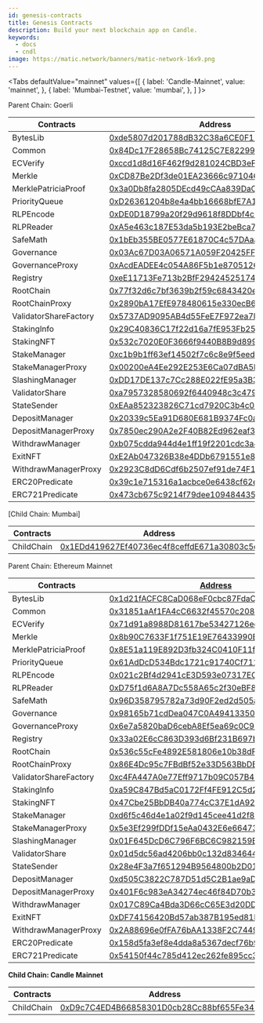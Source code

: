 ```yaml
---
id: genesis-contracts
title: Genesis Contracts
description: Build your next blockchain app on Candle.
keywords:
  - docs
  - cndl
image: https://matic.network/banners/matic-network-16x9.png 
---
```


<Tabs
  defaultValue="mainnet"
  values={[
    { label: 'Candle-Mainnet', value: 'mainnet', },
    { label: 'Mumbai-Testnet', value: 'mumbai', },
  ]
}>
<TabItem value="mumbai">

Parent Chain: Goerli

| Contracts             | Address                                                                                                                      |
|-----------------------|------------------------------------------------------------------------------------------------------------------------------|
| BytesLib              | [0xde5807d201788dB32C38a6CE0F11d31b1aeB822a](https://goerli.etherscan.io/address/0xde5807d201788dB32C38a6CE0F11d31b1aeB822a) |
| Common                | [0x84Dc17F28658Bc74125C7E82299992429ED34c12](https://goerli.etherscan.io/address/0x84Dc17F28658Bc74125C7E82299992429ED34c12) |
| ECVerify              | [0xccd1d8d16F462f9d281024CBD3eF52BADB10131C](https://goerli.etherscan.io/address/0xccd1d8d16F462f9d281024CBD3eF52BADB10131C) |
| Merkle                | [0xCD87Be2Df3de01EA23666c97104613ec252300E8](https://goerli.etherscan.io/address/0xCD87Be2Df3de01EA23666c97104613ec252300E8) |
| MerklePatriciaProof   | [0x3a0Db8fa2805DEcd49cCAa839DaC15455498EDE2](https://goerli.etherscan.io/address/0x3a0Db8fa2805DEcd49cCAa839DaC15455498EDE2) |
| PriorityQueue         | [0xD26361204b8e4a4bb16668bfE7A1b9106AD17140](https://goerli.etherscan.io/address/0xD26361204b8e4a4bb16668bfE7A1b9106AD17140) |
| RLPEncode             | [0xDE0D18799a20f29d9618f8DDbf4c2b029FAdc491](https://goerli.etherscan.io/address/0xDE0D18799a20f29d9618f8DDbf4c2b029FAdc491) |
| RLPReader             | [0xA5e463c187E53da5b193E2beBca702e9fEeA3738](https://goerli.etherscan.io/address/0xA5e463c187E53da5b193E2beBca702e9fEeA3738) |
| SafeMath              | [0x1bEb355BE0577E61870C4c57DAaa6e2129dd0604](https://goerli.etherscan.io/address/0x1bEb355BE0577E61870C4c57DAaa6e2129dd0604) |
| Governance            | [0x03Ac67D03A06571A059F20425FFD1BEa300d98C2](https://goerli.etherscan.io/address/0x03Ac67D03A06571A059F20425FFD1BEa300d98C2) |
| GovernanceProxy       | [0xAcdEADEE4c054A86F5b1e8705126b30Ec999899B](https://goerli.etherscan.io/address/0xAcdEADEE4c054A86F5b1e8705126b30Ec999899B) |
| Registry              | [0xeE11713Fe713b2BfF2942452517483654078154D](https://goerli.etherscan.io/address/0xeE11713Fe713b2BfF2942452517483654078154D) |
| RootChain             | [0x77f32d6c7bf3639b2f59c6843420e80e9e3a86af](https://goerli.etherscan.io/address/0x77f32d6c7bf3639b2f59c6843420e80e9e3a86af) |
| RootChainProxy        | [0x2890bA17EfE978480615e330ecB65333b880928e](https://goerli.etherscan.io/address/0x2890bA17EfE978480615e330ecB65333b880928e) |
| ValidatorShareFactory | [0x5737AD9095AB4d55FeE7F972ea7F86734695E3c1](https://goerli.etherscan.io/address/0x5737AD9095AB4d55FeE7F972ea7F86734695E3c1) |
| StakingInfo           | [0x29C40836C17f22d16a7fE953Fb25DA670C96d69E](https://goerli.etherscan.io/address/0x29C40836C17f22d16a7fE953Fb25DA670C96d69E) |
| StakingNFT            | [0x532c7020E0F3666f9440B8B9d899A9763BCc5dB7](https://goerli.etherscan.io/address/0x532c7020E0F3666f9440B8B9d899A9763BCc5dB7) |
| StakeManager          | [0xc1b9b1ff63ef14502f7c6c8e9f5eed47654695ae](https://goerli.etherscan.io/address/0xc1b9b1ff63ef14502f7c6c8e9f5eed47654695ae) |
| StakeManagerProxy     | [0x00200eA4Ee292E253E6Ca07dBA5EdC07c8Aa37A3](https://goerli.etherscan.io/address/0x00200eA4Ee292E253E6Ca07dBA5EdC07c8Aa37A3) |
| SlashingManager       | [0xDD17DE137c7Cc288E022fE95a3B398C94BDd5b83](https://goerli.etherscan.io/address/0xDD17DE137c7Cc288E022fE95a3B398C94BDd5b83) |
| ValidatorShare        | [0xa7957328580692f6440948c3c479a9cde17de206](https://goerli.etherscan.io/address/0xa7957328580692f6440948c3c479a9cde17de206) |
| StateSender           | [0xEAa852323826C71cd7920C3b4c007184234c3945](https://goerli.etherscan.io/address/0xEAa852323826C71cd7920C3b4c007184234c3945) |
| DepositManager        | [0x20339c5Ea91D680E681B9374Fc0a558D5b96a026](https://goerli.etherscan.io/address/0x20339c5Ea91D680E681B9374Fc0a558D5b96a026) |
| DepositManagerProxy   | [0x7850ec290A2e2F40B82Ed962eaf30591bb5f5C96](https://goerli.etherscan.io/address/0x7850ec290A2e2F40B82Ed962eaf30591bb5f5C96) |
| WithdrawManager       | [0xb075cdda944d4e1ff19f2201cdc3a440a11d4710](https://goerli.etherscan.io/address/0xb075cdda944d4e1ff19f2201cdc3a440a11d4710) |
| ExitNFT               | [0xE2Ab047326B38e4DDb6791551e8d593D30E02724](https://goerli.etherscan.io/address/0xE2Ab047326B38e4DDb6791551e8d593D30E02724) |
| WithdrawManagerProxy  | [0x2923C8dD6Cdf6b2507ef91de74F1d5E0F11Eac53](https://goerli.etherscan.io/address/0x2923C8dD6Cdf6b2507ef91de74F1d5E0F11Eac53) |
| ERC20Predicate        | [0x39c1e715316a1acbce0e6438cf62edf83c111975](https://goerli.etherscan.io/address/0x39c1e715316a1acbce0e6438cf62edf83c111975) |
| ERC721Predicate       | [0x473cb675c9214f79dee10948443509c441a678e7](https://goerli.etherscan.io/address/0x473cb675c9214f79dee10948443509c441a678e7) |


[Child Chain: Mumbai]

| Contracts             | Address                                    |
|-----------------------|--------------------------------------------|
| ChildChain            | [0x1EDd419627Ef40736ec4f8ceffdE671a30803c5e](https://mumbai.polygonscan.com/address/0x1EDd419627Ef40736ec4f8ceffdE671a30803c5e/) |

</TabItem>

<TabItem value="mainnet">

Parent Chain: Ethereum Mainnet

| Contracts             | [Address](https://etherscan.io/address/Address)                                                                       |
|-----------------------|-----------------------------------------------------------------------------------------------------------------------|
| BytesLib              | [0x1d21fACFC8CaD068eF0cbc87FdaCdFb20D7e2417](https://etherscan.io/address/0x1d21fACFC8CaD068eF0cbc87FdaCdFb20D7e2417) |
| Common                | [0x31851aAf1FA4cC6632f45570c2086aDcF8B7BD75](https://etherscan.io/address/0x31851aAf1FA4cC6632f45570c2086aDcF8B7BD75) |
| ECVerify              | [0x71d91a8988D81617be53427126ee62471321b7DF](https://etherscan.io/address/0x71d91a8988D81617be53427126ee62471321b7DF) |
| Merkle                | [0x8b90C7633F1f751E19E76433990B1663c625B258](https://etherscan.io/address/0x8b90C7633F1f751E19E76433990B1663c625B258) |
| MerklePatriciaProof   | [0x8E51a119E892D3fb324C0410F11f39F61dec9DC8](https://etherscan.io/address/0x8E51a119E892D3fb324C0410F11f39F61dec9DC8) |
| PriorityQueue         | [0x61AdDcD534Bdc1721c91740Cf711dBEcE936053e](https://etherscan.io/address/0x61AdDcD534Bdc1721c91740Cf711dBEcE936053e) |
| RLPEncode             | [0x021c2Bf4d2941cE3D593e07317EC355937bae495](https://etherscan.io/address/0x021c2Bf4d2941cE3D593e07317EC355937bae495) |
| RLPReader             | [0xD75f1d6A8A7Dc558A65c2f30eBF876DdbeE035a2](https://etherscan.io/address/0xD75f1d6A8A7Dc558A65c2f30eBF876DdbeE035a2) |
| SafeMath              | [0x96D358795782a73d90F2ed2d505aB235D197ca05](https://etherscan.io/address/0x96D358795782a73d90F2ed2d505aB235D197ca05) |
| Governance            | [0x98165b71cdDea047C0A49413350C40571195fd07](https://etherscan.io/address/0x98165b71cdDea047C0A49413350C40571195fd07) |
| GovernanceProxy       | [0x6e7a5820baD6cebA8Ef5ea69c0C92EbbDAc9CE48](https://etherscan.io/address/0x6e7a5820baD6cebA8Ef5ea69c0C92EbbDAc9CE48) |
| Registry              | [0x33a02E6cC863D393d6Bf231B697b82F6e499cA71](https://etherscan.io/address/0x33a02E6cC863D393d6Bf231B697b82F6e499cA71) |
| RootChain             | [0x536c55cFe4892E581806e10b38dFE8083551bd03](https://etherscan.io/address/0x536c55cFe4892E581806e10b38dFE8083551bd03) |
| RootChainProxy        | [0x86E4Dc95c7FBdBf52e33D563BbDB00823894C287](https://etherscan.io/address/0x86E4Dc95c7FBdBf52e33D563BbDB00823894C287) |
| ValidatorShareFactory | [0xc4FA447A0e77Eff9717b09C057B40570813bb642](https://etherscan.io/address/0xc4FA447A0e77Eff9717b09C057B40570813bb642) |
| StakingInfo           | [0xa59C847Bd5aC0172Ff4FE912C5d29E5A71A7512B](https://etherscan.io/address/0xa59C847Bd5aC0172Ff4FE912C5d29E5A71A7512B) |
| StakingNFT            | [0x47Cbe25BbDB40a774cC37E1dA92d10C2C7Ec897F](https://etherscan.io/address/0x47Cbe25BbDB40a774cC37E1dA92d10C2C7Ec897F) |
| StakeManager          | [0xd6f5c46d4e1a02f9d145cee41d2f8af30d8d2d76](https://etherscan.io/address/0xd6f5c46d4e1a02f9d145cee41d2f8af30d8d2d76) |
| StakeManagerProxy     | [0x5e3Ef299fDDf15eAa0432E6e66473ace8c13D908](https://etherscan.io/address/0x5e3Ef299fDDf15eAa0432E6e66473ace8c13D908) |
| SlashingManager       | [0x01F645DcD6C796F6BC6C982159B32fAaaebdC96A](https://etherscan.io/address/0x01F645DcD6C796F6BC6C982159B32fAaaebdC96A) |
| ValidatorShare        | [0x01d5dc56ad4206bb0c132d834644d57f51fed5ec](https://etherscan.io/address/0x01d5dc56ad4206bb0c132d834644d57f51fed5ec) |
| StateSender           | [0x28e4F3a7f651294B9564800b2D01f35189A5bFbE](https://etherscan.io/address/0x28e4F3a7f651294B9564800b2D01f35189A5bFbE) |
| DepositManager        | [0xd505C3822C787D51d5C2B1ae9aDB943B2304eB23](https://etherscan.io/address/0xd505C3822C787D51d5C2B1ae9aDB943B2304eB23) |
| DepositManagerProxy   | [0x401F6c983eA34274ec46f84D70b31C151321188b](https://etherscan.io/address/0x401F6c983eA34274ec46f84D70b31C151321188b) |
| WithdrawManager       | [0x017C89Ca4Bda3D66cC65E3d20DD95432258201Ca](https://etherscan.io/address/0x017C89Ca4Bda3D66cC65E3d20DD95432258201Ca) |
| ExitNFT               | [0xDF74156420Bd57ab387B195ed81EcA36F9fABAca](https://etherscan.io/address/0xDF74156420Bd57ab387B195ed81EcA36F9fABAca) |
| WithdrawManagerProxy  | [0x2A88696e0fFA76bAA1338F2C74497cC013495922](https://etherscan.io/address/0x2A88696e0fFA76bAA1338F2C74497cC013495922) |
| ERC20Predicate        | [0x158d5fa3ef8e4dda8a5367decf76b94e7effce95](https://etherscan.io/address/0x158d5fa3ef8e4dda8a5367decf76b94e7effce95) |
| ERC721Predicate       | [0x54150f44c785d412ec262fe895cc3b689c72f49b](https://etherscan.io/address/0x54150f44c785d412ec262fe895cc3b689c72f49b) |


**Child Chain: Candle Mainnet**

| Contracts             | Address                                    |
|-----------------------|--------------------------------------------|
| ChildChain            | [0xD9c7C4ED4B66858301D0cb28Cc88bf655Fe34861](https://polygonscan.com/address/0xD9c7C4ED4B66858301D0cb28Cc88bf655Fe34861) |
</TabItem>
</Tabs>